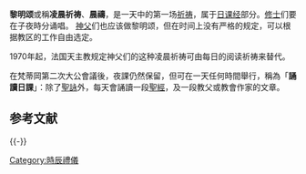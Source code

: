 {{article issues
|
{{Expand|time=2011-04-18T09:00:43+00:00}}
{{Unreferenced|time=2011-04-18T09:00:43+00:00}}
}}

'''黎明颂'''或稱'''凌晨祈祷'''、'''晨禱'''，是一天中的第一场[[祈祷|祈祷]]，属于[[日课经|日课经]]部分。[[修士|修士]]们要在子夜時分诵唱。
[[神父|神父]]们也应该做黎明颂，但在时间上没有严格的规定，可以根据教区的工作自由选定。

1970年起，法国天主教规定神父们的这种凌晨祈祷可由每日的阅读祈祷来替代。

在梵蒂岡第二次大公會議後，夜課仍然保留，但可在一天任何時間舉行，稱為「'''誦讀日課'''」：除了[[聖詠|聖詠]]外，每天會誦讀一段[[聖經|聖經]]，及一段教父或教會作家的文章。

== 参考文献 ==
{{Reflist}}

{{-}}
{{時辰禮儀}}

[[Category:時辰禮儀|Category:時辰禮儀]]